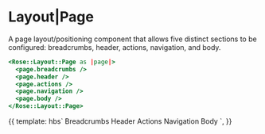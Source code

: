 
<Meta title="Rose/Layout/Page" component="Page" />

# Layout|Page

A page layout/positioning component that allows five distinct sections to be configured: breadcrumbs, header, actions, navigation, and body.

```handlebars
<Rose::Layout::Page as |page|>
  <page.breadcrumbs />
  <page.header />
  <page.actions />
  <page.navigation />
  <page.body />
</Rose::Layout::Page>
```

<Preview>
  <Story name="Page">
    {{
      template: hbs`
    <Rose::Layout::Page as |page|>
      <page.breadcrumbs style="background: var(--brand-gray-4);">Breadcrumbs</page.breadcrumbs>
      <page.header style="background: var(--brand-gray-5);">Header</page.header>
      <page.actions style="background: var(--brand-gray-3);">Actions</page.actions>
      <page.navigation style="background: var(--brand-gray-6);">Navigation</page.navigation>
      <page.body style="background: var(--brand-gray-7);">Body</page.body>
    </Rose::Layout::Page>
    `,
    }}
  </Story>
</Preview>
